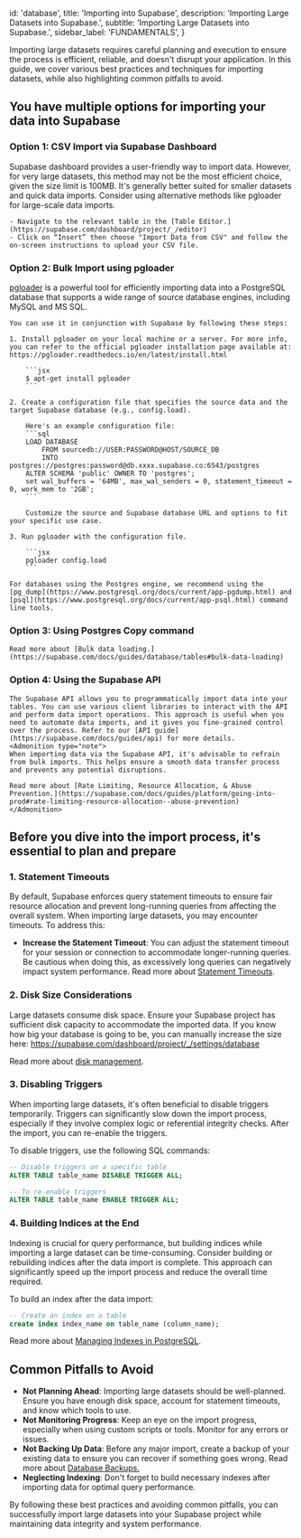 
  id: 'database',
  title: 'Importing into Supabase',
  description: 'Importing Large Datasets into Supabase.',
  subtitle: 'Importing Large Datasets into Supabase.',
  sidebar_label: 'FUNDAMENTALS',
}

Importing large datasets requires careful planning and execution to ensure the process is efficient, reliable, and doesn't disrupt your application. In this guide, we cover various best practices and techniques for importing datasets, while also highlighting common pitfalls to avoid.

## **You have multiple options for importing your data into Supabase**

### Option 1: CSV Import via Supabase Dashboard

Supabase dashboard provides a user-friendly way to import data. However, for very large datasets, this method may not be the most efficient choice, given the size limit is 100MB. It's generally better suited for smaller datasets and quick data imports. Consider using alternative methods like pgloader for large-scale data imports.

    - Navigate to the relevant table in the [Table Editor.](https://supabase.com/dashboard/project/_/editor)
    - Click on “Insert” then choose "Import Data from CSV" and follow the on-screen instructions to upload your CSV file.

### Option 2: Bulk Import using pgloader

[pgloader](https://pgloader.io/) is a powerful tool for efficiently importing data into a PostgreSQL database that supports a wide range of source database engines, including MySQL and MS SQL.

    You can use it in conjunction with Supabase by following these steps:

    1. Install pgloader on your local machine or a server. For more info, you can refer to the official pgloader installation page available at: https://pgloader.readthedocs.io/en/latest/install.html

        ```jsx
        $ apt-get install pgloader
        ```

    2. Create a configuration file that specifies the source data and the target Supabase database (e.g., config.load).

        Here's an example configuration file:
        ```sql
        LOAD DATABASE
            FROM sourcedb://USER:PASSWORD@HOST/SOURCE_DB
            INTO postgres://postgres:password@db.xxxx.supabase.co:6543/postgres
        ALTER SCHEMA 'public' OWNER TO 'postgres';
        set wal_buffers = '64MB', max_wal_senders = 0, statement_timeout = 0, work_mem to '2GB';
        ```

        Customize the source and Supabase database URL and options to fit your specific use case.

    3. Run pgloader with the configuration file.

        ```jsx
        pgloader config.load
        ```

    For databases using the Postgres engine, we recommend using the [pg_dump](https://www.postgresql.org/docs/current/app-pgdump.html) and [psql](https://www.postgresql.org/docs/current/app-psql.html) command line tools.

### Option 3: Using Postgres Copy command

    Read more about [Bulk data loading.](https://supabase.com/docs/guides/database/tables#bulk-data-loading)

### Option 4: Using the Supabase API

    The Supabase API allows you to programmatically import data into your tables. You can use various client libraries to interact with the API and perform data import operations. This approach is useful when you need to automate data imports, and it gives you fine-grained control over the process. Refer to our [API guide](https://supabase.com/docs/guides/api) for more details.
    <Admonition type="note">
    When importing data via the Supabase API, it's advisable to refrain from bulk imports. This helps ensure a smooth data transfer process and prevents any potential disruptions.

    Read more about [Rate Limiting, Resource Allocation, & Abuse Prevention.](https://supabase.com/docs/guides/platform/going-into-prod#rate-limiting-resource-allocation--abuse-prevention)
    </Admonition>

## **Before you dive into the import process, it's essential to plan and prepare**

### 1. Statement Timeouts

By default, Supabase enforces query statement timeouts to ensure fair resource allocation and prevent long-running queries from affecting the overall system. When importing large datasets, you may encounter timeouts. To address this:

- **Increase the Statement Timeout**: You can adjust the statement timeout for your session or connection to accommodate longer-running queries. Be cautious when doing this, as excessively long queries can negatively impact system performance. Read more about [Statement Timeouts](https://supabase.com/docs/guides/database/postgres/configuration).

### 2. Disk Size Considerations

Large datasets consume disk space. Ensure your Supabase project has sufficient disk capacity to accommodate the imported data. If you know how big your database is going to be, you can manually increase the size here: https://supabase.com/dashboard/project/_/settings/database

Read more about [disk management](https://supabase.com/docs/guides/platform/database-size#disk-management).

### 3. Disabling Triggers

When importing large datasets, it's often beneficial to disable triggers temporarily. Triggers can significantly slow down the import process, especially if they involve complex logic or referential integrity checks. After the import, you can re-enable the triggers.

To disable triggers, use the following SQL commands:

```sql
-- Disable triggers on a specific table
ALTER TABLE table_name DISABLE TRIGGER ALL;

-- To re-enable triggers
ALTER TABLE table_name ENABLE TRIGGER ALL;

```

### 4. Building Indices at the End

Indexing is crucial for query performance, but building indices while importing a large dataset can be time-consuming. Consider building or rebuilding indices after the data import is complete. This approach can significantly speed up the import process and reduce the overall time required.

To build an index after the data import:

```sql
-- Create an index on a table
create index index_name on table_name (column_name);
```

Read more about [Managing Indexes in PostgreSQL](https://supabase.com/docs/guides/database/postgres/indexes).

## Common Pitfalls to Avoid

- **Not Planning Ahead**: Importing large datasets should be well-planned. Ensure you have enough disk space, account for statement timeouts, and know which tools to use.
- **Not Monitoring Progress**: Keep an eye on the import progress, especially when using custom scripts or tools. Monitor for any errors or issues.
- **Not Backing Up Data**: Before any major import, create a backup of your existing data to ensure you can recover if something goes wrong. Read more about [Database Backups.](https://supabase.com/docs/guides/platform/backups#frequency-of-backups)
- **Neglecting Indexing**: Don't forget to build necessary indexes after importing data for optimal query performance.

By following these best practices and avoiding common pitfalls, you can successfully import large datasets into your Supabase project while maintaining data integrity and system performance.


